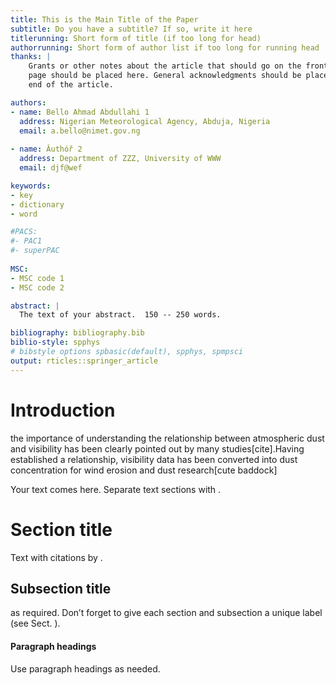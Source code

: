 ```yaml
---
title: This is the Main Title of the Paper
subtitle: Do you have a subtitle? If so, write it here
titlerunning: Short form of title (if too long for head)
authorrunning: Short form of author list if too long for running head
thanks: | 
    Grants or other notes about the article that should go on the front 
    page should be placed here. General acknowledgments should be placed at the
    end of the article.

authors: 
- name: Bello Ahmad Abdullahi 1
  address: Nigerian Meteorological Agency, Abduja, Nigeria
  email: a.bello@nimet.gov.ng
  
- name: Âuthóř 2
  address: Department of ZZZ, University of WWW
  email: djf@wef

keywords:
- key
- dictionary
- word

#PACS: 
#- PAC1
#- superPAC
    
MSC:
- MSC code 1
- MSC code 2

abstract: |
  The text of your abstract.  150 -- 250 words.

bibliography: bibliography.bib
biblio-style: spphys
# bibstyle options spbasic(default), spphys, spmpsci
output: rticles::springer_article
---
```


# Introduction {#intro}

the importance of understanding the relationship between atmospheric dust and visibility has been clearly pointed out by many studies[cite].Having established a relationship, visibility data has been converted into dust concentration for wind erosion and dust research[cute baddock]

Your text comes here. Separate text sections with \cite{Mislevy06Cog}.

# Section title {#sec:1}

Text with citations by \cite{Galyardt14mmm}.

## Subsection title {#sec:2}

as required. Don't forget to give each section and subsection a unique label (see Sect. \ref{sec:1}).

#### Paragraph headings

Use paragraph headings as needed.

```{=tex}
\begin{align}
a^2+b^2=c^2
\end{align}
```
